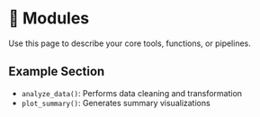 # 🔧 Modules

Use this page to describe your core tools, functions, or pipelines.

## Example Section

-   `analyze_data()`: Performs data cleaning and transformation
-   `plot_summary()`: Generates summary visualizations